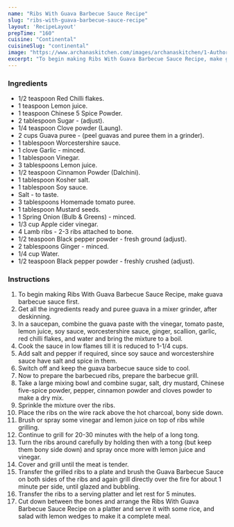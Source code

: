 ---
name: "Ribs With Guava Barbecue Sauce Recipe"
slug: "ribs-with-guava-barbecue-sauce-recipe"
layout: 'RecipeLayout'
prepTime: "160"
cuisine: "Continental"
cuisineSlug: "continental"
image: "https://www.archanaskitchen.com/images/archanaskitchen/1-Author/shaheen_ali/Ribs_With_Guava_BBQ_Sauce_.jpg"
excerpt: "To begin making Ribs With Guava Barbecue Sauce Recipe, make guava barbecue sauce first"
---

### Ingredients

- 1/2 teaspoon Red Chilli flakes.
- 1 teaspoon Lemon juice.
- 1 teaspoon Chinese 5 Spice Powder.
- 2 tablespoon Sugar - (adjust).
- 1/4 teaspoon Clove powder (Laung).
- 2 cups Guava puree - (peel guavas and puree them in a grinder).
- 1 tablespoon Worcestershire sauce.
- 1 clove Garlic - minced.
- 1 tablespoon Vinegar.
- 3 tablespoons Lemon juice.
- 1/2 teaspoon Cinnamon Powder (Dalchini).
- 1 tablespoon Kosher salt.
- 1 tablespoon Soy sauce.
- Salt - to taste.
- 3 tablespoons Homemade tomato puree.
- 1 tablespoon Mustard seeds.
- 1 Spring Onion (Bulb & Greens) - minced.
- 1/3 cup Apple cider vinegar.
- 4 Lamb ribs - 2-3 ribs attached to bone.
- 1/2 teaspoon Black pepper powder - fresh ground (adjust).
- 2 tablespoons Ginger - minced.
- 1/4 cup Water.
- 1/2 teaspoon Black pepper powder - freshly crushed (adjust).

### Instructions

1. To begin making Ribs With Guava Barbecue Sauce Recipe, make guava barbecue sauce first.
1. Get all the ingredients ready and puree guava in a mixer grinder, after deskinning.
1. In a saucepan, combine the guava paste with the vinegar, tomato paste, lemon juice, soy sauce, worcestershire sauce, ginger, scallion, garlic, red chilli flakes, and water and bring the mixture to a boil.
1. Cook the sauce in low flames till it is reduced to 1-1/4 cups.
1. Add salt and pepper if required, since soy sauce and worcestershire sauce have salt and spice in them.
1. Switch off and keep the guava barbecue sauce side to cool.
1. Now to prepare the barbecued ribs, prepare the barbecue grill.
1. Take a large mixing bowl and combine sugar, salt, dry mustard, Chinese five-spice powder, pepper, cinnamon powder and cloves powder to make a dry mix.
1. Sprinkle the mixture over the ribs.
1. Place the ribs on the wire rack above the hot charcoal, bony side down.
1. Brush or spray some vinegar and lemon juice on top of ribs while grilling.
1. Continue to grill for 20-30 minutes with the help of a long tong.
1. Turn the ribs around carefully by holding then with a tong (but keep them bony side down) and spray once more with lemon juice and vinegar.
1. Cover and grill until the meat is tender.
1. Transfer the grilled ribs to a plate and brush the Guava Barbecue Sauce on both sides of the ribs and again grill directly over the fire for about 1 minute per side, until glazed and bubbling.
1. Transfer the ribs to a serving platter and let rest for 5 minutes.
1. Cut down between the bones and arrange the Ribs With Guava Barbecue Sauce Recipe on a platter and serve it with some rice, and salad with lemon wedges to make it a complete meal.
